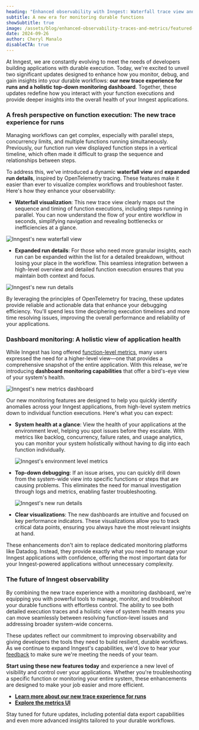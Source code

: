 ```yaml
---
heading: "Enhanced observability with Inngest: Waterfall trace view and advanced monitoring"
subtitle: A new era for monitoring durable functions
showSubtitle: true
image: /assets/blog/enhanced-observability-traces-and-metrics/featured-image.png
date: 2024-09-26
author: Cheryl Manalo
disableCTA: true
---
```


At Inngest, we are constantly evolving to meet the needs of developers building applications with durable execution. Today, we're excited to unveil two significant updates designed to enhance how you monitor, debug, and gain insights into your durable workflows: **our new trace experience for runs and a holistic top-down monitoring dashboard**. Together, these updates redefine how you interact with your function executions and provide deeper insights into the overall health of your Inngest applications.

### **A fresh perspective on function execution: The new trace experience for runs**

Managing workflows can get complex, especially with parallel steps, concurrency limits, and multiple functions running simultaneously. Previously, our function run view displayed function steps in a vertical timeline, which often made it difficult to grasp the sequence and relationships between steps.

To address this, we've introduced a dynamic **waterfall view** and **expanded run details**, inspired by OpenTelemetry tracing. These features make it easier than ever to visualize complex workflows and troubleshoot faster. Here's how they enhance your observability:

* **Waterfall visualization**: This new trace view clearly maps out the sequence and timing of function executions, including steps running in parallel. You can now understand the flow of your entire workflow in seconds, simplifying navigation and revealing bottlenecks or inefficiencies at a glance.

![Inngest's new waterfall view](/assets/blog/enhanced-observability-traces-and-metrics/waterfall.png)

* **Expanded run details**: For those who need more granular insights, each run can be expanded within the list for a detailed breakdown, without losing your place in the workflow. This seamless integration between a high-level overview and detailed function execution ensures that you maintain both context and focus.

![Inngest's new run details](/assets/blog/enhanced-observability-traces-and-metrics/run-details.png)

By leveraging the principles of OpenTelemetry for tracing, these updates provide reliable and actionable data that enhance your debugging efficiency. You'll spend less time deciphering execution timelines and more time resolving issues, improving the overall performance and reliability of your applications.

### Dashboard monitoring: A holistic view of application health

While Inngest has long offered [function-level metrics](/blog/2023-10-27-fn-metrics-release?ref=blog-enhanced-observability), many users expressed the need for a higher-level view—one that provides a comprehensive snapshot of the entire application. With this release, we're introducing **dashboard monitoring capabilities** that offer a bird's-eye view of your system's health.

![Inngest's new metrics dashboard](/assets/blog/enhanced-observability-traces-and-metrics/metrics-dashboard.png)

Our new monitoring features are designed to help you quickly identify anomalies across your Inngest applications, from high-level system metrics down to individual function executions. Here's what you can expect:

* **System health at a glance**: View the health of your applications at the environment level, helping you spot issues before they escalate. With metrics like backlog, concurrency, failure rates, and usage analytics, you can monitor your system holistically without having to dig into each function individually.

  ![Inngest's environment level metrics](/assets/blog/enhanced-observability-traces-and-metrics/metrics-environment.png)

* **Top-down debugging**: If an issue arises, you can quickly drill down from the system-wide view into specific functions or steps that are causing problems. This eliminates the need for manual investigation through logs and metrics, enabling faster troubleshooting.

  ![Inngest's new run details](/assets/blog/enhanced-observability-traces-and-metrics/metrics-failed-functions.png)

* **Clear visualizations**: The new dashboards are intuitive and focused on key performance indicators. These visualizations allow you to track critical data points, ensuring you always have the most relevant insights at hand.

These enhancements don't aim to replace dedicated monitoring platforms like Datadog. Instead, they provide exactly what you need to manage your Inngest applications with confidence, offering the most important data for your Inngest-powered applications without unnecessary complexity.

### The future of Inngest observability

By combining the new trace experience with a monitoring dashboard, we're equipping you with powerful tools to manage, monitor, and troubleshoot your durable functions with effortless control. The ability to see both detailed execution traces and a holistic view of system health means you can move seamlessly between resolving function-level issues and addressing broader system-wide concerns.

These updates reflect our commitment to improving observability and giving developers the tools they need to build resilient, durable workflows. As we continue to expand Inngest's capabilities, we'd love to hear your [feedback](https://roadmap.inngest.com/roadmap) to make sure we're meeting the needs of your team.

**Start using these new features today** and experience a new level of visibility and control over your applications. Whether you're troubleshooting a specific function or monitoring your entire system, these enhancements are designed to make your job easier and more efficient.

* [**Learn more about our new trace experience for runs**](/docs/platform/monitor/inspecting-function-runs?ref=blog-enhanced-observability)
* [**Explore the metrics UI**](/docs/platform/monitor/observability-metrics?ref=blog-enhanced-observability)

Stay tuned for future updates, including potential data export capabilities and even more advanced insights tailored to your durable workflows.
